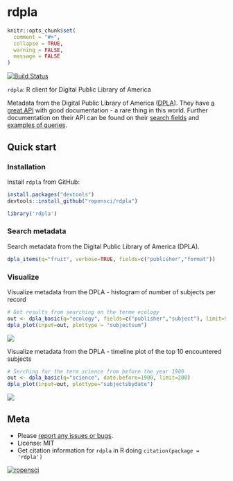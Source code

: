 rdpla
=========

```r
knitr::opts_chunk$set(
  comment = "#>",
  collapse = TRUE,
  warning = FALSE,
  message = FALSE
)
```

[![Build Status](https://api.travis-ci.org/ropensci/rdpla.png)](https://travis-ci.org/ropensci/rdpla)

`rdpla`: R client for Digital Public Library of America

Metadata from the Digital Public Library of America ([DPLA](http://dp.la/)). They have [a great API](https://github.com/dpla/platform) with good documentation - a rare thing in this world. Further documentation on their API can be found on their [search fields](http://dp.la/info/developers/codex/responses/field-reference/) and [examples of queries](http://dp.la/info/developers/codex/requests/).

## Quick start

### Installation

Install `rdpla` from GitHub:

```r
install.packages("devtools")
devtools::install_github("ropensci/rdpla")
```

```r
library('rdpla')
```

### Search metadata

Search metadata from the Digital Public Library of America (DPLA).

```r
dpla_items(q="fruit", verbose=TRUE, fields=c("publisher","format"))
```

### Visualize

Visualize metadata from the DPLA - histogram of number of subjects per record

```r
# Get results from searching on the terme ecology
out <- dpla_basic(q="ecology", fields=c("publisher","subject"), limit=90)
dpla_plot(input=out, plottype = "subjectsum")
```

![](inst/img/dpla_subjects_barplot.png)

Visualize metadata from the DPLA - timeline plot of the top 10 encountered subjects

```r
# Serching for the term science from before the year 1900
out <- dpla_basic(q="science", date.before=1900, limit=200)
dpla_plot(input=out, plottype="subjectsbydate")
```

![](inst/img/dpla_subjects_through_time.png)

## Meta

* Please [report any issues or bugs](https://github.com/ropensci/rdpla/issues).
* License: MIT
* Get citation information for `rdpla` in R doing `citation(package = 'rdpla')`

[![ropensci](http://ropensci.org/public_images/github_footer.png)](http://ropensci.org)
